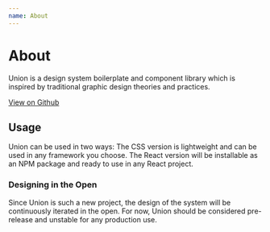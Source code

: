 ```yaml
---
name: About
---
```


# About

Union is a design system boilerplate and component library which is inspired by traditional graphic design theories and practices.

[View on Github](https://github.com/jamespatrickgibson/union)

## Usage

Union can be used in two ways: The CSS version is lightweight and can be used in any framework you choose. The React version will be installable as an NPM package and ready to use in any React project.

### Designing in the Open

Since Union is such a new project, the design of the system will be continuously iterated in the open. For now, Union should be considered pre-release and unstable for any production use.
